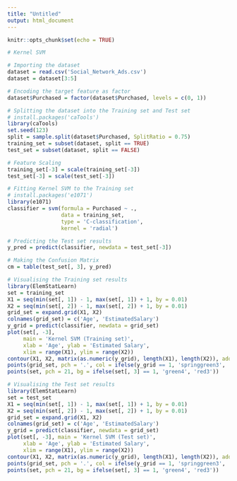 ```yaml
---
title: "Untitled"
output: html_document
---
```


```r
knitr::opts_chunk$set(echo = TRUE)
```

```r
# Kernel SVM

# Importing the dataset
dataset = read.csv('Social_Network_Ads.csv')
dataset = dataset[3:5]

# Encoding the target feature as factor
dataset$Purchased = factor(dataset$Purchased, levels = c(0, 1))

# Splitting the dataset into the Training set and Test set
# install.packages('caTools')
library(caTools)
set.seed(123)
split = sample.split(dataset$Purchased, SplitRatio = 0.75)
training_set = subset(dataset, split == TRUE)
test_set = subset(dataset, split == FALSE)

# Feature Scaling
training_set[-3] = scale(training_set[-3])
test_set[-3] = scale(test_set[-3])

# Fitting Kernel SVM to the Training set
# install.packages('e1071')
library(e1071)
classifier = svm(formula = Purchased ~ .,
                 data = training_set,
                 type = 'C-classification',
                 kernel = 'radial')

# Predicting the Test set results
y_pred = predict(classifier, newdata = test_set[-3])

# Making the Confusion Matrix
cm = table(test_set[, 3], y_pred)

# Visualising the Training set results
library(ElemStatLearn)
set = training_set
X1 = seq(min(set[, 1]) - 1, max(set[, 1]) + 1, by = 0.01)
X2 = seq(min(set[, 2]) - 1, max(set[, 2]) + 1, by = 0.01)
grid_set = expand.grid(X1, X2)
colnames(grid_set) = c('Age', 'EstimatedSalary')
y_grid = predict(classifier, newdata = grid_set)
plot(set[, -3],
     main = 'Kernel SVM (Training set)',
     xlab = 'Age', ylab = 'Estimated Salary',
     xlim = range(X1), ylim = range(X2))
contour(X1, X2, matrix(as.numeric(y_grid), length(X1), length(X2)), add = TRUE)
points(grid_set, pch = '.', col = ifelse(y_grid == 1, 'springgreen3', 'tomato'))
points(set, pch = 21, bg = ifelse(set[, 3] == 1, 'green4', 'red3'))

# Visualising the Test set results
library(ElemStatLearn)
set = test_set
X1 = seq(min(set[, 1]) - 1, max(set[, 1]) + 1, by = 0.01)
X2 = seq(min(set[, 2]) - 1, max(set[, 2]) + 1, by = 0.01)
grid_set = expand.grid(X1, X2)
colnames(grid_set) = c('Age', 'EstimatedSalary')
y_grid = predict(classifier, newdata = grid_set)
plot(set[, -3], main = 'Kernel SVM (Test set)',
     xlab = 'Age', ylab = 'Estimated Salary',
     xlim = range(X1), ylim = range(X2))
contour(X1, X2, matrix(as.numeric(y_grid), length(X1), length(X2)), add = TRUE)
points(grid_set, pch = '.', col = ifelse(y_grid == 1, 'springgreen3', 'tomato'))
points(set, pch = 21, bg = ifelse(set[, 3] == 1, 'green4', 'red3'))
```

